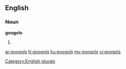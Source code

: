 ==English==

===Noun===
'''googols'''

# {{plural of|[[googol]]}}

[[Category:English plurals]]

[[ar:googols]]
[[fr:googols]]
[[ku:googols]]
[[my:googols]]
[[vi:googols]]